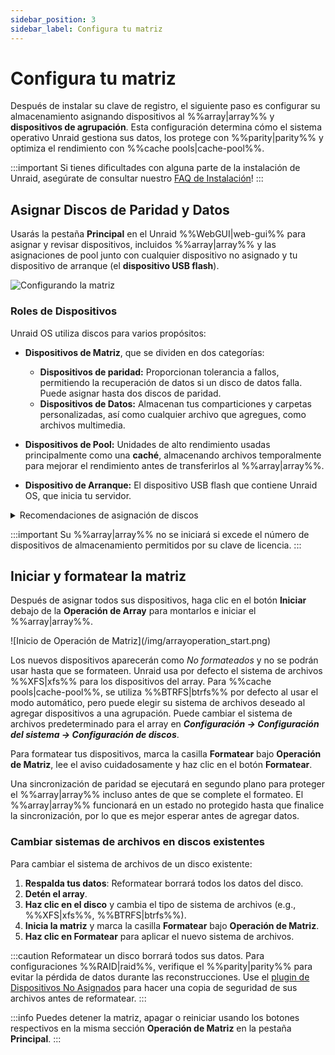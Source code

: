 ```yaml
---
sidebar_position: 3
sidebar_label: Configura tu matriz
---
```


# Configura tu matriz

Después de instalar su clave de registro, el siguiente paso es configurar su almacenamiento asignando dispositivos al %%array|array%% y **dispositivos de agrupación**. Esta configuración determina cómo el sistema operativo Unraid gestiona sus datos, los protege con %%parity|parity%% y optimiza el rendimiento con %%cache pools|cache-pool%%.

:::important
Si tienes dificultades con alguna parte de la instalación de Unraid, asegúrate de consultar nuestro [FAQ de Instalación](../../troubleshooting/faq.mdx#installation)!
:::

## Asignar Discos de Paridad y Datos

Usarás la pestaña **Principal** en el Unraid %%WebGUI|web-gui%% para asignar y revisar dispositivos, incluidos %%array|array%% y las asignaciones de pool junto con cualquier dispositivo no asignado y tu dispositivo de arranque (el **dispositivo USB flash**).

![Configurando la matriz](/img/configuringarray1.png)

### Roles de Dispositivos

Unraid OS utiliza discos para varios propósitos:

- **Dispositivos de Matriz**, que se dividen en dos categorías:
  - **Dispositivos de paridad:** Proporcionan tolerancia a fallos, permitiendo la recuperación de datos si un disco de datos falla. Puede asignar hasta dos discos de paridad.
  - **Dispositivos de Datos:** Almacenan tus comparticiones y carpetas personalizadas, así como cualquier archivo que agregues, como archivos multimedia.

- **Dispositivos de Pool:** Unidades de alto rendimiento usadas principalmente como una **caché**, almacenando archivos temporalmente para mejorar el rendimiento antes de transferirlos al %%array|array%%.

- **Dispositivo de Arranque:** El dispositivo USB flash que contiene Unraid OS, que inicia tu servidor.

<details>
  <summary>Recomendaciones de asignación de discos</summary>

  Estas recomendaciones de asignación de discos están elaboradas para optimizar tu %%array|array%% de Unraid, mejorando el rendimiento, la protección de datos y la expansión futura. Al seguir estas indicaciones, puedes maximizar eficazmente tus dispositivos de almacenamiento y evitar problemas comunes de configuración.

  1. **Select the largest %%parity device|parity-drives%%:**
     Always choose the largest available storage device as your %%parity device|parity-drives%%(s). When expanding your %%array|array%%, data disks must be equal to or smaller than your %%parity device|parity-drives%%(s). You should purchase the largest **HDD** for your initial %%parity device|parity-drives%% to avoid future limitations. For dual %%parity disks|parity-drives%%, each parity disk must be greater than or equal to the largest data disk.

  2. **Utiliza HDDs para el %%array|array%% y unidades SSD/NVMe para los pools:**
     Para un rendimiento óptimo, usa **HDDs** como los principales dispositivos de almacenamiento en el %%array|array%% para almacenamiento general y protección de %%paridad|parity%%. Asigna unidades **SSD** o **NVMe** a un %%cache pool|cache-pool%% o un pool dedicado para mejorar las operaciones de lectura y escritura de alta velocidad. Esta configuración mejora el rendimiento general aprovechando las fortalezas de cada tipo de unidad.

  3. **Protect cached data with a %%multi-device pool|multi-device-pool%%:**
     To safeguard cached data, assign more than one device to the %%cache pool|cache-pool%%. A single device does not offer protection from data loss. %%Cache pools|cache-pool%% can be expanded on demand.

  :::warning
  El soporte para SSD es experimental en el %%array|array%%. Algunos SSDs pueden no funcionar bien debido a variaciones en la implementación de %%TRIM/Discard|trim-discard%%, lo que podría llevar a resultados indeseables. Esto no aplica a los %%cache pools|cache-pool%%. [Aprende más sobre las opciones de sistemas de archivos aquí](../../using-unraid-to/manage-storage/file-systems.mdx).
  :::

  :::note
  Los pools basados en SSD son óptimos para aplicaciones y máquinas virtuales, aprovechando el rendimiento de SSD para interacciones más rápidas. [Aprende más sobre la ejecución de aplicaciones aquí](../../using-unraid-to/run-docker-containers/overview.mdx).
  :::
</details>

:::important
Su %%array|array%% no se iniciará si excede el número de dispositivos de almacenamiento permitidos por su clave de licencia.
:::

## Iniciar y formatear la matriz

Después de asignar todos sus dispositivos, haga clic en el botón **Iniciar** debajo de la **Operación de Array** para montarlos e iniciar el %%array|array%%.

<div style={{ margin: 'auto', maxWidth: '500px'}}>
  ![Inicio de Operación de Matriz](/img/arrayoperation_start.png)
</div>

Los nuevos dispositivos aparecerán como *No formateados* y no se podrán usar hasta que se formateen. Unraid usa por defecto el sistema de archivos %%XFS|xfs%% para los dispositivos del array. Para %%cache pools|cache-pool%%, se utiliza %%BTRFS|btrfs%% por defecto al usar el modo automático, pero puede elegir su sistema de archivos deseado al agregar dispositivos a una agrupación. Puede cambiar el sistema de archivos predeterminado para el array en ***Configuración → Configuración del sistema → Configuración de discos***.

Para formatear tus dispositivos, marca la casilla **Formatear** bajo **Operación de Matriz**, lee el aviso cuidadosamente y haz clic en el botón **Formatear**.

Una sincronización de paridad se ejecutará en segundo plano para proteger el %%array|array%% incluso antes de que se complete el formateo. El %%array|array%% funcionará en un estado no protegido hasta que finalice la sincronización, por lo que es mejor esperar antes de agregar datos.

### Cambiar sistemas de archivos en discos existentes

Para cambiar el sistema de archivos de un disco existente:

1. **Respalda tus datos**: Reformatear borrará todos los datos del disco.
2. **Detén el array**.
3. **Haz clic en el disco** y cambia el tipo de sistema de archivos (e.g., %%XFS|xfs%%, %%BTRFS|btrfs%%).
4. **Inicia la matriz** y marca la casilla **Formatear** bajo **Operación de Matriz**.
5. **Haz clic en Formatear** para aplicar el nuevo sistema de archivos.

:::caution
Reformatear un disco borrará todos sus datos. Para configuraciones %%RAID|raid%%, verifique el %%parity|parity%% para evitar la pérdida de datos durante las reconstrucciones. Use el [plugin de Dispositivos No Asignados](https://unraid.net/community/apps?q=unassigned+devices#r:~:text=don%27t%20be%20carefull!!!-,Unassigned%20Devices,-dlandon) para hacer una copia de seguridad de sus archivos antes de reformatear.
:::

:::info
Puedes detener la matriz, apagar o reiniciar usando los botones respectivos en la misma sección **Operación de Matriz** en la pestaña **Principal**.
:::
